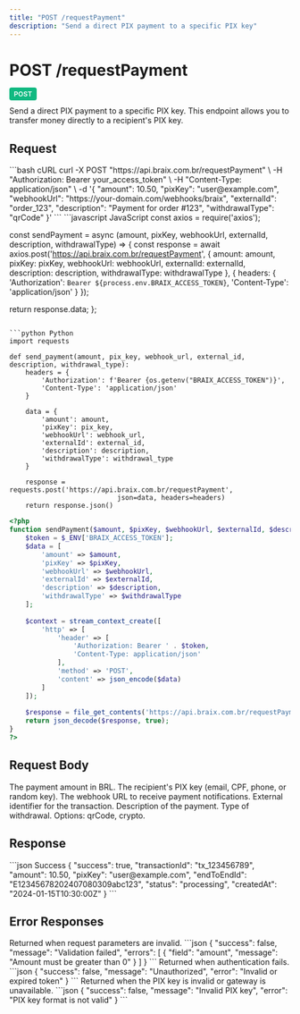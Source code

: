```yaml
---
title: "POST /requestPayment"
description: "Send a direct PIX payment to a specific PIX key"
---
```


# POST /requestPayment

<span style="background-color: #10B981; color: white; padding: 4px 8px; border-radius: 4px; font-size: 12px; font-weight: 600; text-transform: uppercase;">POST</span>

Send a direct PIX payment to a specific PIX key. This endpoint allows you to transfer money directly to a recipient's PIX key.

## Request

<RequestExample>
```bash cURL
curl -X POST "https://api.braix.com.br/requestPayment" \
  -H "Authorization: Bearer your_access_token" \
  -H "Content-Type: application/json" \
  -d '{
    "amount": 10.50,
    "pixKey": "user@example.com",
    "webhookUrl": "https://your-domain.com/webhooks/braix",
    "externalId": "order_123",
    "description": "Payment for order #123",
    "withdrawalType": "qrCode"
  }'
```
</RequestExample>

<CodeGroup>
```javascript JavaScript
const axios = require('axios');

const sendPayment = async (amount, pixKey, webhookUrl, externalId, description, withdrawalType) => {
  const response = await axios.post('https://api.braix.com.br/requestPayment', {
    amount: amount,
    pixKey: pixKey,
    webhookUrl: webhookUrl,
    externalId: externalId,
    description: description,
    withdrawalType: withdrawalType
  }, {
    headers: {
      'Authorization': `Bearer ${process.env.BRAIX_ACCESS_TOKEN}`,
      'Content-Type': 'application/json'
    }
  });
  
  return response.data;
};
```

```python Python
import requests

def send_payment(amount, pix_key, webhook_url, external_id, description, withdrawal_type):
    headers = {
        'Authorization': f'Bearer {os.getenv("BRAIX_ACCESS_TOKEN")}',
        'Content-Type': 'application/json'
    }
    
    data = {
        'amount': amount,
        'pixKey': pix_key,
        'webhookUrl': webhook_url,
        'externalId': external_id,
        'description': description,
        'withdrawalType': withdrawal_type
    }
    
    response = requests.post('https://api.braix.com.br/requestPayment', 
                           json=data, headers=headers)
    return response.json()
```

```php PHP
<?php
function sendPayment($amount, $pixKey, $webhookUrl, $externalId, $description, $withdrawalType) {
    $token = $_ENV['BRAIX_ACCESS_TOKEN'];
    $data = [
        'amount' => $amount,
        'pixKey' => $pixKey,
        'webhookUrl' => $webhookUrl,
        'externalId' => $externalId,
        'description' => $description,
        'withdrawalType' => $withdrawalType
    ];
    
    $context = stream_context_create([
        'http' => [
            'header' => [
                'Authorization: Bearer ' . $token,
                'Content-Type: application/json'
            ],
            'method' => 'POST',
            'content' => json_encode($data)
        ]
    ]);
    
    $response = file_get_contents('https://api.braix.com.br/requestPayment', false, $context);
    return json_decode($response, true);
}
?>
```
</CodeGroup>

## Request Body

<ParamField query="amount" type="number" required>
  The payment amount in BRL.
</ParamField>

<ParamField query="pixKey" type="string" required>
  The recipient's PIX key (email, CPF, phone, or random key).
</ParamField>

<ParamField query="webhookUrl" type="string" required>
  The webhook URL to receive payment notifications.
</ParamField>

<ParamField query="externalId" type="string">
  External identifier for the transaction.
</ParamField>


<ParamField query="description" type="string">
  Description of the payment.
</ParamField>

<ParamField query="withdrawalType" type="string">
  Type of withdrawal. Options: qrCode, crypto.
</ParamField>

## Response

<ResponseExample>
```json Success
{
  "success": true,
  "transactionId": "tx_123456789",
  "amount": 10.50,
  "pixKey": "user@example.com",
  "endToEndId": "E12345678202407080309abc123",
  "status": "processing",
  "createdAt": "2024-01-15T10:30:00Z"
}
```
</ResponseExample>

## Error Responses

<ResponseField name="400 Bad Request" type="object">
  Returned when request parameters are invalid.

  <Expandable title="Error Response">
    ```json
    {
      "success": false,
      "message": "Validation failed",
      "errors": [
        {
          "field": "amount",
          "message": "Amount must be greater than 0"
        }
      ]
    }
    ```
  </Expandable>
</ResponseField>

<ResponseField name="401 Unauthorized" type="object">
  Returned when authentication fails.

  <Expandable title="Error Response">
    ```json
    {
      "success": false,
      "message": "Unauthorized",
      "error": "Invalid or expired token"
    }
    ```
  </Expandable>
</ResponseField>

<ResponseField name="422 Unprocessable Entity" type="object">
  Returned when the PIX key is invalid or gateway is unavailable.

  <Expandable title="Error Response">
    ```json
    {
      "success": false,
      "message": "Invalid PIX key",
      "error": "PIX key format is not valid"
    }
    ```
  </Expandable>
</ResponseField>
